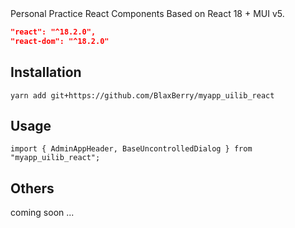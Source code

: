 
<Meta title="Quick Start" />

<Title>Quick Start</Title>

<Subtitle>
  Personal Practice React Components Based on React 18 + MUI v5.
</Subtitle>

```json
"react": "^18.2.0",
"react-dom": "^18.2.0"
```

## Installation

```tsx
yarn add git+https://github.com/BlaxBerry/myapp_uilib_react
```

## Usage

```tsx
import { AdminAppHeader, BaseUncontrolledDialog } from "myapp_uilib_react";
```

## Others

coming soon ...

